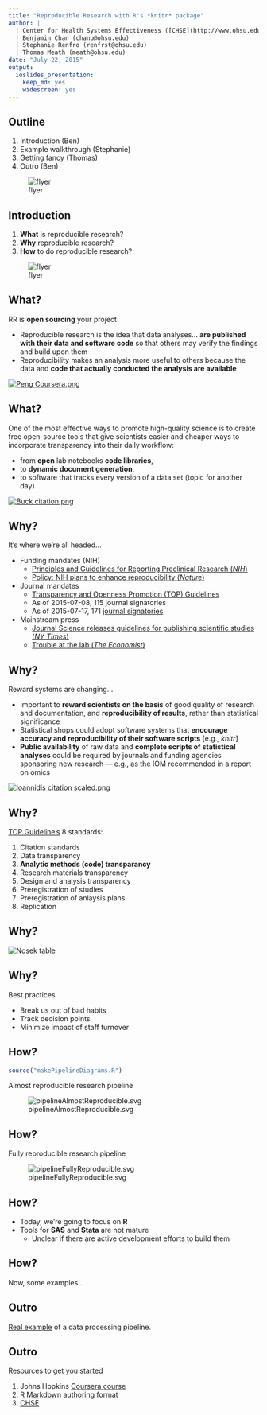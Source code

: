 ```yaml
---
title: "Reproducible Research with R's *knitr* package"
author: |
  | Center for Health Systems Effectiveness ([CHSE](http://www.ohsu.edu/xd/research/centers-institutes/center-for-health-systems-effectiveness/))
  | Benjamin Chan (chanb@ohsu.edu)
  | Stephanie Renfro (renfrst@ohsu.edu)
  | Thomas Meath (meath@ohsu.edu)
date: "July 22, 2015"
output: 
  ioslides_presentation: 
    keep_md: yes
    widescreen: yes
---
```



## Outline {.columns-2}

1. Introduction (Ben)
2. Example walkthrough (Stephanie)
3. Getting fancy (Thomas)
4. Outro (Ben)

![flyer](Reproducible Research FLYER scaled.png)


## Introduction {.columns-2}

1. **What** is reproducible research?
2. **Why** reproducible research?
3. **How** to do reproducible research?

![flyer](Reproducible Research FLYER scaled.png)


## What? {.columns-2}

RR is **open sourcing** your project

* Reproducible research is the idea that data analyses... **are published with their data and software code** so that others may verify the findings and build upon them
* Reproducibility makes an analysis more useful to others because the data and **code that actually conducted the analysis are available**

[![Peng Coursera.png](Peng Coursera.png)](https://www.coursera.org/course/repdata)


## What? {.columns-2}

One of the most effective ways to promote high-quality science is to create free open-source tools that give scientists easier and cheaper ways to incorporate transparency into their daily workflow: 

* from **open** ~~lab notebooks~~ **code libraries**, 
* to **dynamic document generation**,
* to software that tracks every version of a data set (topic for another day)

[![Buck citation.png](Buck citation.png)](http://www.sciencemag.org/content/348/6242/1403.full)


## Why?

It's where we're all headed...

* Funding mandates (NIH)
    * [Principles and Guidelines for Reporting Preclinical Research (*NIH*)](http://www.nih.gov/science/reproducibility/principles-guidelines.htm)
    * [Policy: NIH plans to enhance reproducibility (*Nature*)](http://www.nature.com/news/policy-nih-plans-to-enhance-reproducibility-1.14586)
* Journal mandates
    * [Transparency and Openness Promotion (TOP) Guidelines](http://centerforopenscience.org/top/)
    * As of 2015-07-08, 115 journal signatories
    * As of 2015-07-17, 171 [journal signatories](http://centerforopenscience.org/top/#journals)
* Mainstream press
    * [Journal Science releases guidelines for publishing scientific studies (*NY Times*)](http://www.nytimes.com/2015/06/26/science/journal-science-releases-guidelines-for-publishing-scientific-studies.html)
    * [Trouble at the lab (*The Economist*)](http://www.economist.com/news/briefing/21588057-scientists-think-science-self-correcting-alarming-degree-it-not-trouble)


## Why? {.columns-2 .smaller}

Reward systems are changing...

* Important to **reward scientists on the basis** of good quality of research and documentation, and **reproducibility of results**, rather than statistical significance
* Statistical shops could adopt software systems that **encourage accuracy and reproducibility of their software scripts** [e.g., *knitr*]
* **Public availability** of raw data and **complete scripts of statistical analyses** could be required by journals and funding agencies sponsoring new research --- e.g., as the IOM recommended in a report on omics  

[![Ioannidis citation scaled.png](Ioannidis citation scaled.png)](http://www.sciencedirect.com/science/article/pii/S0140673613622278)


## Why?

[TOP Guideline's](http://centerforopenscience.org/top/) 8 standards:

1. Citation standards
2. Data transparency
3. **Analytic methods (code) transparancy**
4. Research materials transparency
5. Design and analysis transparency
6. Preregistration of studies
7. Preregistration of anlaysis plans
8. Replication


## Why?

[![Nosek table](Science 2015 Jun 348(6242) 1422-5, partial scaled.png)](http://www.sciencemag.org/content/348/6242/1422.full)


## Why?

Best practices

* Break us out of bad habits
* Track decision points
* Minimize impact of staff turnover


## How?

```r
source("makePipelineDiagrams.R")
```

Almost reproducible research pipeline

![pipelineAlmostReproducible.svg](pipelineAlmostReproducible.svg)


## How?

Fully reproducible research pipeline

![pipelineFullyReproducible.svg](pipelineFullyReproducible.svg)


## How?

* Today, we're going to focus on **R**
* Tools for **SAS** and **Stata** are not mature 
    * Unclear if there are active development efforts to build them


## How?

Now, some examples...




## Outro

[Real example](MASTER.html) of a data processing pipeline.


## Outro

Resources to get you started

1. Johns Hopkins [Coursera course](https://www.coursera.org/course/repdata)
2. [R Markdown](http://rmarkdown.rstudio.com/) authoring format
2. [CHSE](http://www.ohsu.edu/xd/research/centers-institutes/center-for-health-systems-effectiveness/)

